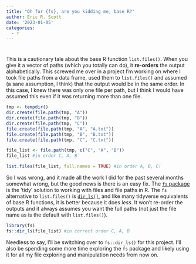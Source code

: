 ```yaml
---
title: "Oh for {fs}, are you kidding me, base R?"
author: Eric R. Scott
date: '2023-01-05'
categories:
  - r
---
```


#  

This is a cautionary tale about the base R function `list.files()`.
When you give it a vector of paths (which you totally can do), it **re-orders** the output alphabetically.
This screwed me over in a project I'm working on where I took file paths from a data frame, used them to `list.files()` and assumed (a sane assumption, I think) that the output would be in the same order.
In this case, I knew there was only one file per path, but I think I would have assumed this even if it was returning more than one file.

```r
tmp <- tempdir()
dir.create(file.path(tmp, "A"))
dir.create(file.path(tmp, "B"))
dir.create(file.path(tmp, "C"))
file.create(file.path(tmp, "A", "A.txt"))
file.create(file.path(tmp, "B", "B.txt"))
file.create(file.path(tmp, "C", "C.txt"))

file_list <- file.path(tmp, c("C", "A", "B"))
file_list #in order C, A, B

list.files(file_list, full.names = TRUE) #in order A, B, C!
```

So I was wrong, and it made all the work I did for the past several months somewhat wrong, but the good news is there is an easy fix.
The [`fs` package](https://fs.r-lib.org/) is the 'tidy' solution to working with files and file paths in R.
The `fs` alternative to `list.files()` is [`dir_ls()`](https://fs.r-lib.org/reference/dir_ls.html), and like many tidyverse equivalents of base R functions, it is better because it does *less*.
It won't re-order the outputs and it always assumes you want the full paths (not just the file name as is the default with `list.files()`).

```r
library(fs)
fs::dir_ls(file_list) #in correct order C, A, B
```

Needless to say, I'll be switching over to `fs::dir_ls()` for this project.
I'll also be spending some more time exploring the `fs` package and likely using it for all my file exploring and manipulation needs from now on.
